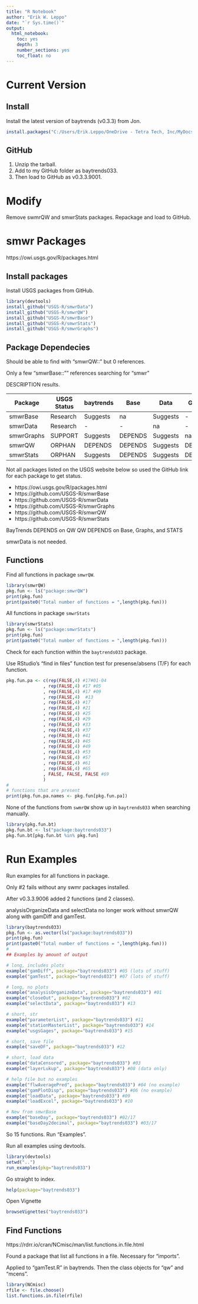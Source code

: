 ```yaml
---
title: "R Notebook"
author: "Erik W. Leppo"
date: "`r Sys.time()`"
output: 
  html_notebook:
    toc: yes
    depth: 3
    number_sections: yes
    toc_float: no
---
```




# Current Version
## Install
Install the latest version of baytrends (v0.3.3) from Jon.

```r
install.packages("C:/Users/Erik.Leppo/OneDrive - Tetra Tech, Inc/MyDocs_OneDrive/ChesBay_R/baytrends_20171125/baytrends_0.3.3.tar.gz", repos = NULL, type = "source")
```


## GitHub
1. Unzip the tarball.
2. Add to my GitHub folder as baytrends033.
3. Then load to GitHub as v0.3.3.9001.

# Modify
Remove swmrQW and smwrStats packages.
Repackage and load to GitHub.

# smwr Packages
https://owi.usgs.gov/R/packages.html

## Install packages
Install USGS packages from GitHub.
```r
library(devtools)
install_github("USGS-R/smwrData")
install_github("USGS-R/smwrQW")
install_github("USGS-R/smwrBase")
install_github("USGS-R/smwrStats")
install_github("USGS-R/smwrGraphs")
```

## Package Dependecies
Should be able to find with "smwrQW::" but 0 references.

Only a few "smwrBase::"" references searching for "smwr"


DESCRIPTION results.

Package   |USGS Status|baytrends|Base   |Data    |Graphs |QW| Stats
----------|-----------|---------|-------|--------|-------|--|------
smwrBase  |Research   |Suggests |na     |Suggests|-      |- |-
smwrData  |Research   |-        |-      |na      |-      |- |-
smwrGraphs|SUPPORT    |Suggests |DEPENDS|Suggests|na     |- |-
smwrQW    |ORPHAN     |DEPENDS  |DEPENDS|Suggests|DEPENDS|na|DEPENDS
smwrStats |ORPHAN     |Suggests |DEPENDS|Suggests|DEPENDS|- |na

Not all packages listed on the USGS website below so used the GitHub link for each package to get status.

* https://owi.usgs.gov/R/packages.html
* https://github.com/USGS-R/smwrBase
* https://github.com/USGS-R/smwrData
* https://github.com/USGS-R/smwrGraphs
* https://github.com/USGS-R/smwrQW
* https://github.com/USGS-R/smwrStats

BayTrends DEPENDS on QW
QW DEPENDS on Base, Graphs, and STATS

smwrData is not needed.

## Functions

Find all functions in package `smwrQW`.
```r
library(smwrQW)
pkg.fun <- ls("package:smwrQW")
print(pkg.fun)
print(paste0("Total number of functions = ",length(pkg.fun)))
```

All functions in package `smwrStats`
```r
library(smwrStats)
pkg.fun <- ls("package:smwrStats")
print(pkg.fun)
print(paste0("Total number of functions = ",length(pkg.fun)))
```


Check for each function within the `baytrends033` package.

Use RStudio's "find in files" function test for presense/absens (T/F) for each function.
```r
pkg.fun.pa <- c(rep(FALSE,4) #17#01-04
              , rep(FALSE,4) #17 #05
              , rep(FALSE,4) #17 #09
              , rep(FALSE,4)  #13
              , rep(FALSE,4) #17
              , rep(FALSE,4) #21
              , rep(FALSE,4) #25
              , rep(FALSE,4) #29
              , rep(FALSE,4) #33
              , rep(FALSE,4) #37
              , rep(FALSE,4) #41
              , rep(FALSE,4) #45
              , rep(FALSE,4) #49
              , rep(FALSE,4) #53
              , rep(FALSE,4) #57
              , rep(FALSE,4) #61
              , rep(FALSE,4) #65
              , FALSE, FALSE, FALSE #69
              )
#
# functions that are present
print(pkg.fun.pa.names <- pkg.fun[pkg.fun.pa])

```


None of the functions from `swmrQW` show up in `baytrends033` when searching manually.


```r
library(pkg.fun.bt)
pkg.fun.bt <- ls("package:baytrends033")
pkg.fun.bt[pkg.fun.bt %in% pkg.fun]

```

# Run Examples
Run examples for all functions in package.

Only #2 fails without any swmr packages installed.

After v0.3.3.9006 added 2 functions (and 2 classes).

analysisOrganizeData and selectData no longer work without smwrQW along with gamDiff and gamTest.

```r
library(baytrends033)
pkg.fun <- as.vector(ls("package:baytrends033"))
print(pkg.fun)
print(paste0("Total number of functions = ",length(pkg.fun)))
#
## Examples by amount of output

# long, includes plots
example("gamDiff", package="baytrends033") #05 (lots of stuff)
example("gamTest", package="baytrends033") #07 (lots of stuff)

# long, no plots
example("analysisOrganizeData", package="baytrends033") #01
example("closeOut", package="baytrends033") #02
example("selectData", package="baytrends033") #13

# short, str
example("parameterList", package="baytrends033") #11
example("stationMasterList", package="baytrends033") #14
example("usgsGages", package="baytrends033") #15

# short, save file
example("saveDF", package="baytrends033") #12

# short, load data
example("dataCensored", package="baytrends033") #03
example("layerLukup", package="baytrends033") #08 (data only)

# help file but no examples
example("flwAveragePred", package="baytrends033") #04 (no example)
example("gamPlotDisp", package="baytrends033") #06 (no example)
example("loadData", package="baytrends033") #09
example("loadExcel", package="baytrends033") #10

# New from smwrBase
example("baseDay", package="baytrends033") #02/17
example("baseDay2decimal", package="baytrends033") #03/17

```

So 15 functions.  Run "Examples".

Run all examples using devtools.

```r
library(devtools)
setwd("..") 
run_examples(pkg="baytrends033")
```


Go straight to index.
```r
help(package="baytrends033")
```

Open Vignette
```r
browseVignettes("baytrends033")
```

## Find Functions
https://rdrr.io/cran/NCmisc/man/list.functions.in.file.html

Found a package that list all functions in a file.  Necessary for "imports".

Applied to "gamTest.R" in baytrends.  Then the class objects for "qw" and "mcens".
```r
library(NCmisc)
rfile <- file.choose()
list.functions.in.file(rfile)
```

